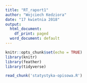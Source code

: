 ```yaml
---
title: "RT_raport1"
author: "Wojciech Kedziora"
date: "17 kwietnia 2018"
output:
  html_document:
    df_print: paged
  word_document: default
---
```


```r
knitr::opts_chunk$set(echo = TRUE)
library(knitr)
library(feather)
library(tidyverse)
```

```r
read_chunk('statystyka-opisowa.R')
```

```r
```

```r
```

```r
```

```r
```

```r
```

```r
```

```r
```

```r
```

```r
```